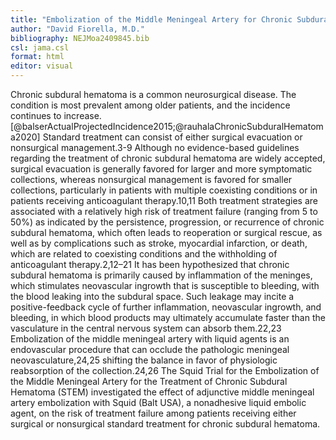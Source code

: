 ```yaml
---
title: "Embolization of the Middle Meningeal Artery for Chronic Subdural Hematoma"
author: "David Fiorella, M.D."
bibliography: NEJMoa2409845.bib
csl: jama.csl
format: html
editor: visual
---
```


Chronic subdural hematoma is a common neurosurgical disease. The condition is most prevalent among older patients, and the incidence continues to increase.[@balserActualProjectedIncidence2015;@rauhalaChronicSubduralHematoma2020] Standard treatment can consist of either surgical evacuation or nonsurgical management.3-9 Although no evidence-based guidelines regarding the treatment of chronic subdural hematoma are widely accepted, surgical evacuation is generally favored for larger and more symptomatic collections, whereas nonsurgical management is favored for smaller collections, particularly in patients with multiple coexisting conditions or in patients receiving anticoagulant therapy.10,11 Both treatment strategies are associated with a relatively high risk of treatment failure (ranging from 5 to 50%) as indicated by the persistence, progression, or recurrence of chronic subdural hematoma, which often leads to reoperation or surgical rescue, as well as by complications such as stroke, myocardial infarction, or death, which are related to coexisting conditions and the withholding of anticoagulant therapy.2,12–21
It has been hypothesized that chronic subdural hematoma is primarily caused by inflammation of the meninges, which stimulates neovascular ingrowth that is susceptible to bleeding, with the blood leaking into the subdural space. Such leakage may incite a positive-feedback cycle of further inflammation, neovascular ingrowth, and bleeding, in which blood products may ultimately accumulate faster than the vasculature in the central nervous system can absorb them.22,23 Embolization of the middle meningeal artery with liquid agents is an endovascular procedure that can occlude the pathologic meningeal neovasculature,24,25 shifting the balance in favor of physiologic reabsorption of the collection.24,26
The Squid Trial for the Embolization of the Middle Meningeal Artery for the Treatment of Chronic Subdural Hematoma (STEM) investigated the effect of adjunctive middle meningeal artery embolization with Squid (Balt USA), a nonadhesive liquid embolic agent, on the risk of treatment failure among patients receiving either surgical or nonsurgical standard treatment for chronic subdural hematoma.
